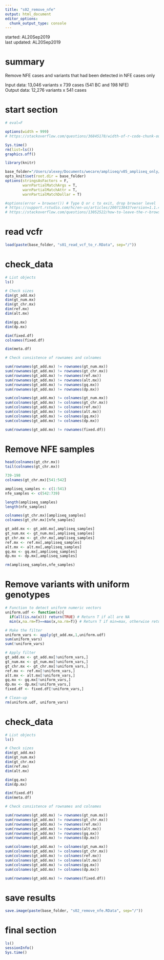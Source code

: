 ```yaml
---
title: "s02_remove_nfe"
output: html_document
editor_options: 
  chunk_output_type: console
---
```


started: AL20Sep2019  
last updated: AL20Sep2019  

# summary  

Remove NFE cases and variants that had been detected in NFE cases only  

Input data: 13,046 variants x 739 cases (541 BC and 198 NFE)  
Output data: 12,276 variants x 541 cases  

# start section

<style>
pre {
  overflow-x: auto;
}
pre code {
  word-wrap: normal;
  white-space: pre;
}
</style>

```r

# eval=F

options(width = 999)
# https://stackoverflow.com/questions/36845178/width-of-r-code-chunk-output-in-rmarkdown-files-knitr-ed-to-html

```

```r

Sys.time()
rm(list=ls())
graphics.off()

library(knitr)

base_folder="/Users/alexey/Documents/wecare/ampliseq/v05_ampliseq_only/s06_read_vcf_to_r"
opts_knit$set(root.dir = base_folder)
options(stringsAsFactors = F,
        warnPartialMatchArgs = T, 
        warnPartialMatchAttr = T, 
        warnPartialMatchDollar = T)

#options(error = browser()) # Type Q or c to exit, drop browser level
# https://support.rstudio.com/hc/en-us/articles/200713843?version=1.1.456&mode=desktop
# https://stackoverflow.com/questions/13052522/how-to-leave-the-r-browser-mode-in-the-console-window/13052588 

```

# read vcfr  

```r

load(paste(base_folder, "s01_read_vcf_to_r.RData", sep="/"))

```

# check_data

```r

# List objects
ls()

# Check sizes
dim(gt_add.mx)
dim(gt_num.mx)
dim(gt_chr.mx)
dim(ref.mx)
dim(alt.mx)

dim(gq.mx)
dim(dp.mx)

dim(fixed.df)
colnames(fixed.df)

dim(meta.df)

# Check consistence of rownames and colnames

sum(rownames(gt_add.mx) != rownames(gt_num.mx))
sum(rownames(gt_add.mx) != rownames(gt_chr.mx))
sum(rownames(gt_add.mx) != rownames(ref.mx))
sum(rownames(gt_add.mx) != rownames(alt.mx))
sum(rownames(gt_add.mx) != rownames(gq.mx))
sum(rownames(gt_add.mx) != rownames(dp.mx))

sum(colnames(gt_add.mx) != colnames(gt_num.mx))
sum(colnames(gt_add.mx) != colnames(gt_chr.mx))
sum(colnames(gt_add.mx) != colnames(ref.mx))
sum(colnames(gt_add.mx) != colnames(alt.mx))
sum(colnames(gt_add.mx) != colnames(gq.mx))
sum(colnames(gt_add.mx) != colnames(dp.mx))

sum(rownames(gt_add.mx) != rownames(fixed.df))

```

# Remove NFE samples  

```r

head(colnames(gt_chr.mx))
tail(colnames(gt_chr.mx))

739-198
colnames(gt_chr.mx)[541:542]

ampliseq_samples <- c(1:541)
nfe_samples <- c(542:739)

length(ampliseq_samples)
length(nfe_samples)

colnames(gt_chr.mx)[ampliseq_samples]
colnames(gt_chr.mx)[nfe_samples]

gt_add.mx <- gt_add.mx[,ampliseq_samples]
gt_num.mx <- gt_num.mx[,ampliseq_samples]
gt_chr.mx <- gt_chr.mx[,ampliseq_samples]
ref.mx <- ref.mx[,ampliseq_samples]
alt.mx <- alt.mx[,ampliseq_samples]
gq.mx <- gq.mx[,ampliseq_samples]
dp.mx <- dp.mx[,ampliseq_samples]

rm(ampliseq_samples,nfe_samples)

```

# Remove variants with uniform genotypes

```r

# Function to detect uniform numeric vectors
uniform.udf <- function(x){
  if(all(is.na(x))) return(TRUE) # Return T if all are NA
  min(x,na.rm=T)==max(x,na.rm=T)} # Return T if min=max, otherwise return F

# Make the filter
uniform_vars <- apply(gt_add.mx,1,uniform.udf)
sum(uniform_vars)
sum(!uniform_vars)

# Apply filter
gt_add.mx <- gt_add.mx[!uniform_vars,]
gt_num.mx <- gt_num.mx[!uniform_vars,]
gt_chr.mx <- gt_chr.mx[!uniform_vars,]
ref.mx <- ref.mx[!uniform_vars,]
alt.mx <- alt.mx[!uniform_vars,]
gq.mx <- gq.mx[!uniform_vars,]
dp.mx <- dp.mx[!uniform_vars,]
fixed.df <- fixed.df[!uniform_vars,]

# Clean-up
rm(uniform.udf, uniform_vars)

```

# check_data

```r

# List objects
ls()

# Check sizes
dim(gt_add.mx)
dim(gt_num.mx)
dim(gt_chr.mx)
dim(ref.mx)
dim(alt.mx)

dim(gq.mx)
dim(dp.mx)

dim(fixed.df)
dim(meta.df)

# Check consistence of rownames and colnames

sum(rownames(gt_add.mx) != rownames(gt_num.mx))
sum(rownames(gt_add.mx) != rownames(gt_chr.mx))
sum(rownames(gt_add.mx) != rownames(ref.mx))
sum(rownames(gt_add.mx) != rownames(alt.mx))
sum(rownames(gt_add.mx) != rownames(gq.mx))
sum(rownames(gt_add.mx) != rownames(dp.mx))

sum(colnames(gt_add.mx) != colnames(gt_num.mx))
sum(colnames(gt_add.mx) != colnames(gt_chr.mx))
sum(colnames(gt_add.mx) != colnames(ref.mx))
sum(colnames(gt_add.mx) != colnames(alt.mx))
sum(colnames(gt_add.mx) != colnames(gq.mx))
sum(colnames(gt_add.mx) != colnames(dp.mx))

sum(rownames(gt_add.mx) != rownames(fixed.df))

```

# save results

```r

save.image(paste(base_folder, "s02_remove_nfe.RData", sep="/"))

```

# final section

```r

ls()
sessionInfo()
Sys.time()

```

